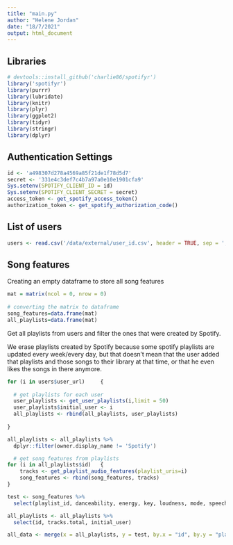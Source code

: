 ```yaml
---
title: "main.py"
author: "Helene Jordan"
date: "18/7/2021"
output: html_document
---
```



## Libraries 

```r
# devtools::install_github('charlie86/spotifyr')
library('spotifyr')
library(purrr)
library(lubridate)
library(knitr)
library(plyr)
library(ggplot2)
library(tidyr)
library(stringr)
library(dplyr)
```

## Authentication Settings

```r
id <- 'a498307d278a4569a85f21de1f78d5d7'
secret <- '331e4c3def7c4b7a97a0e10e1901cfa9'
Sys.setenv(SPOTIFY_CLIENT_ID = id)
Sys.setenv(SPOTIFY_CLIENT_SECRET = secret)
access_token <- get_spotify_access_token()
authorization_token <- get_spotify_authorization_code()
```

## List of users

```r
users <- read.csv('/data/external/user_id.csv', header = TRUE, sep = ';')
```

## Song features

Creating an empty dataframe to store all song features

```r
mat = matrix(ncol = 0, nrow = 0)
  
# converting the matrix to dataframe
song_features=data.frame(mat)
all_playlists=data.frame(mat)
```

Get all playlists from users and filter the ones that were created by Spotify. 

We erase playlists created by Spotify because some spotify playlists are updated every week/every day, but that doesn't mean that the user added that playlists and those songs to their library at that time, or that he even likes the songs in there anymore. 

```r
for (i in users$user_url)     {
  
  # get playlists for each user
  user_playlists <- get_user_playlists(i,limit = 50)
  user_playlists$initial_user <- i
  all_playlists <- rbind(all_playlists, user_playlists)
  
}

all_playlists <- all_playlists %>% 
  dplyr::filter(owner.display_name != 'Spotify')
```

```r
  # get song features from playlists
for (i in all_playlists$id)   {
    tracks <- get_playlist_audio_features(playlist_uris=i)
    song_features <- rbind(song_features, tracks)
}

```




```r
test <- song_features %>%
  select(playlist_id, danceability, energy, key, loudness, mode, speechiness, acousticness, instrumentalness, liveness, valence, tempo, track.id, time_signature, added_at, track.popularity)

all_playlists <- all_playlists %>%
  select(id, tracks.total, initial_user)

all_data <- merge(x = all_playlists, y = test, by.x = "id", by.y = "playlist_id", all.x = TRUE)
```


